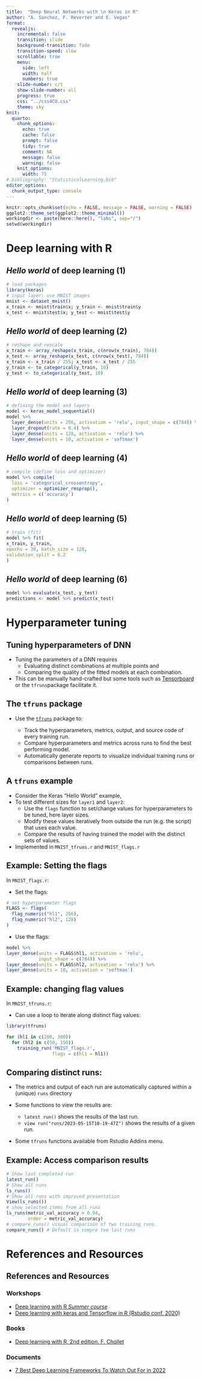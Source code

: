 ```yaml
---
title:  "Deep Neural Networks with \n Keras in R"
author: "A. Sanchez, F. Reverter and E. Vegas"
format:
  revealjs: 
    incremental: false  
    transition: slide
    background-transition: fade
    transition-speed: slow
    scrollable: true
    menu:
      side: left
      width: half
      numbers: true
    slide-number: c/t
    show-slide-number: all
    progress: true
    css: "../css4CU.css"
    theme: sky
knit:
  quarto:
    chunk_options:
      echo: true
      cache: false
      prompt: false
      tidy: true
      comment: NA
      message: false
      warning: false
    knit_options:
      width: 75
# bibliography: "StatisticalLearning.bib"
editor_options: 
  chunk_output_type: console
---
```



```r
knitr::opts_chunk$set(echo = FALSE, message = FALSE, warning = FALSE)
ggplot2::theme_set(ggplot2::theme_minimal())
workingdir <- paste(here::here(), "labs", sep="/")
setwd(workingdir)
```

# Deep learning with R
##  *Hello world* of deep learning (1)

```r
# load packages
library(keras)
# input layer: use MNIST images
mnist <- dataset_mnist()
x_train <- mnist$train$x; y_train <- mnist$train$y
x_test <- mnist$test$x; y_test <- mnist$test$y
```


##  *Hello world* of deep learning (2)

```r
# reshape and rescale
x_train <- array_reshape(x_train, c(nrow(x_train), 784))
x_test <- array_reshape(x_test, c(nrow(x_test), 784))
x_train <- x_train / 255; x_test <- x_test / 255
y_train <- to_categorical(y_train, 10)
y_test <- to_categorical(y_test, 10)

```

##  *Hello world* of deep learning (3)

```r
# defining the model and layers
model <- keras_model_sequential()
model %>%
  layer_dense(units = 256, activation = 'relu', input_shape = c(784)) %>%
  layer_dropout(rate = 0.4) %>%
  layer_dense(units = 128, activation = 'relu') %>%
  layer_dense(units = 10, activation = 'softmax')

```


##  *Hello world* of deep learning (4)

```r

# compile (define loss and optimizer)
model %>% compile(
  loss = 'categorical_crossentropy',
  optimizer = optimizer_rmsprop(),
  metrics = c('accuracy')
)

```

## *Hello world* of deep learning (5)

```r
# train (fit)
model %>% fit(
x_train, y_train,
epochs = 30, batch_size = 128,
validation_split = 0.2
)
```

## *Hello world* of deep learning (6)

```r
model %>% evaluate(x_test, y_test)
predictions <- model %>% predict(x_test)
```

# Hyperparameter tuning

## Tuning hyperparameters of DNN

- Tuning the parameters of a DNN requires 
  - Evaluating distinct combinations at multiple points and 
  - Comparing the quality of the fitted models at each combination.

- This can be manually hand-crafted but some tools such as [Tensorboard](https://www.tensorflow.org/tensorboard) or the `tfruns`package facilitate it.


## The `tfruns` package

- Use the [`tfruns`](https://tensorflow.rstudio.com/tools/tfruns/overview/) package to:

  - Track the hyperparameters, metrics, output, and source code of every training run.
  -  Compare hyperparameters and metrics across runs to find the best performing model.
  -  Automatically generate reports to visualize individual training runs or comparisons between runs.

## A `tfruns` example

- Consider the Keras "Hello World" example,
- To test different sizes for `layer1` and `layer2`:
  - Use the `flags` function to set/change values for hyperparameters to be tuned, here  layer sizes.
  - Modify these values iteratively from outside the run (e.g. the script) that uses each value.
  - Compare the results of having trained the model with the distinct sets of values.
- Implemented in `MNIST_tfruns.r`  and `MNIST_flags.r`

## Example: Setting the flags

In `MNIST_flags.r`:

- Set the flags:

```r
# set hyperparameter flags
FLAGS <- flags(
  flag_numeric("hl1", 256),
  flag_numeric("hl2", 128)
)
```

- Use the flags:
  
```r
model %>%
layer_dense(units = FLAGS$hl1, activation = 'relu',
            input_shape = c(784)) %>%
layer_dense(units = FLAGS$hl2, activation = 'relu') %>%
layer_dense(units = 10, activation = 'softmax')
```

## Example: changing flag values

In `MNIST_tfruns.r`:

- Can use a loop to iterate along distinct flag values:

```r
library(tfruns)

for (hl1 in c(200, 300))
  for (hl2 in c(50, 150))
    training_run('MNIST_flags.r', 
                 flags = c(hl1 = hl1))
```

## Comparing distinct runs:

- The metrics and output of each run are automatically captured within a (unique) `runs` directory 
  
- Some functions to view the results are:
  - `latest run()` shows the results of the last run.
  - `view run("runs/2023-05-15T10-19-47Z")` shows the
results of a given run.

- Some `tfruns` functions available from  Rstudio Addins menu.

## Example: Access comparison results

```r
# Show last completed run
latest_run()
# Show all runs
ls_runs()
# Show all runs with improved presentation
View(ls_runs())
# show selected items from all runs
ls_runs(metric_val_accuracy > 0.94, 
        order = metric_val_accuracy)
# compare_runs() visual comparison of two training runs. 
compare_runs() # Default is compre two last runs

```


# References and Resources

## References and Resources{.smaller}

### Workshops

- [Deep learning with R *Summer course*](https://bios691-deep-learning-r.netlify.app/)
- [Deep learning with keras and Tensorflow in R (Rstudio conf. 2020)](https://github.com/rstudio-conf-2020/dl-keras-tf)

### Books

- [Deep learning with R, 2nd edition. F. Chollet](https://livebook.manning.com/book/deep-learning-with-r-second-edition)

### Documents

- [7 Best Deep Learning Frameworks To Watch Out For in 2022](https://www.geeksforgeeks.org/7-best-deep-learning-frameworks/)


